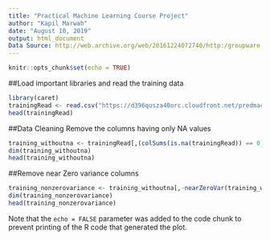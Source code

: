 ```yaml
---
title: "Practical Machine Learning Course Project"
author: "Kapil Marwah"
date: "August 10, 2019"
output: html_document
Data Source: http://web.archive.org/web/20161224072740/http:/groupware.les.inf.puc-rio.br/har
---
```


```r
knitr::opts_chunk$set(echo = TRUE)
```

##Load important libraries and read the training data

```r
library(caret)
trainingRead <- read.csv("https://d396qusza40orc.cloudfront.net/predmachlearn/pml-training.csv")
head(trainingRead)
```
##Data Cleaning 
 Remove the columns having only NA values

```r
training_withoutna <- trainingRead[,(colSums(is.na(trainingRead)) == 0)]
dim(training_withoutna)
head(training_withoutna)
```
##Remove near Zero variance columns
```r
training_nonzerovariance <- training_withoutna[,-nearZeroVar(training_withoutna)]
dim(training_nonzerovariance)
head(training_nonzerovariance)
```

Note that the `echo = FALSE` parameter was added to the code chunk to prevent printing of the R code that generated the plot.
